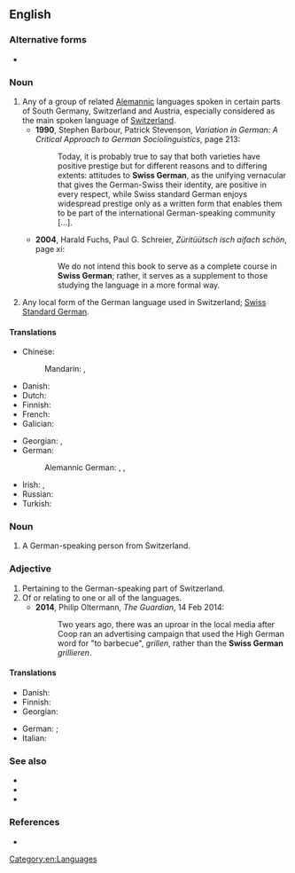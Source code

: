 {{also|Swiss-German}}
==English==

===Alternative forms===
* {{l|en|Swiss-German}}

===Noun===
{{en-noun|-}}

# Any of a group of related [[Alemannic]] languages spoken in certain parts of South Germany, Switzerland and Austria, especially considered as the main spoken language of [[Switzerland]].
#* '''1990''', Stephen Barbour, Patrick Stevenson, ''Variation in German: A Critical Approach to German Sociolinguistics'', page 213:
#*: Today, it is probably true to say that both varieties have positive prestige but for different reasons and to differing extents: attitudes to '''Swiss German''', as the unifying vernacular that gives the German-Swiss their identity, are positive in every respect, while Swiss standard German enjoys widespread prestige only as a written form that enables them to be part of the international German-speaking community […].
#* '''2004''', Harald Fuchs, ‎Paul G. Schreier, ''Züritüütsch isch aifach schön'', page xi:
#*: We do not intend this book to serve as a complete course in '''Swiss German'''; rather, it serves as a supplement to those studying the language in a more formal way.
# {{lb|en|loosely}} Any local form of the German language used in Switzerland; [[Swiss Standard German]].

====Translations====
{{trans-top|Alemannic in Swiss}}
* Chinese:
*: Mandarin: {{t|cmn|瑞士德語}}, {{t|cmn|瑞士德语|tr=Ruìshì Déyǔ}}
* Danish: {{t|da|schweizertysk}}
* Dutch: {{t|nl|Zwitserduits|n}}
* Finnish: {{t+|fi|sveitsinsaksa}}
* French: {{t|fr|allemand de Suisse|m}}
* Galician: {{t|gl|alemán suízo|m}}
{{trans-mid}}
* Georgian: {{t|ka|შვეიცარიული გერმანული}}, {{t|ka|შვეიცარიული გერმანული ენა}}
* German: {{t+|de|Schweizerdeutsch|n}}
*: Alemannic German: {{t|gsw|Schwiizertüütsch|n}}, {{t|gsw|Schwizertitsch|n}}, {{t|gsw|Schwyzerdütsch|n}}
* Irish: {{t|ga|[[Gearmáinis]] [[Eilvéiseach]]|f}}, {{t|ga|Gearmáinis na hEilvéise|f}}
* Russian: {{t|ru|[[швейца́рский]] [[неме́цкий]]|m}}
* Turkish: {{t+|tr|İsviçre Almancası}}
{{trans-bottom}}

===Noun===
{{en-noun}}

# A German-speaking person from Switzerland.

===Adjective===
{{en-adj}}

# Pertaining to the German-speaking part of Switzerland.
# Of or relating to one or all of the languages.
#* '''2014''', Philip Oltermann, ''The Guardian'', 14 Feb 2014:
#*: Two years ago, there was an uproar in the local media after Coop ran an advertising campaign that used the High German word for "to barbecue", ''grillen'', rather than the '''Swiss German''' ''grillieren''.

====Translations====
{{trans-top}}
* Danish: {{t|da|schweizertysk}}
* Finnish: {{t|fi|sveitsinsaksalainen}}
* Georgian: {{t|ka|შვეიცარიული გერმანული}}
{{trans-mid}}
* German: {{t+|de|deutschschweizerisch}}; {{t|de|schweizerdeutsch}} {{q|relating to language}}
* Italian: {{t|it|svizzero-tedesco}}
{{trans-bottom}}

===See also===
* {{pedialite|}}
* {{l|en|Alemannic}}
* {{l|en|Swiss Standard German}}

===References===
* {{ethnologue|code=gsw}}

[[Category:en:Languages]]